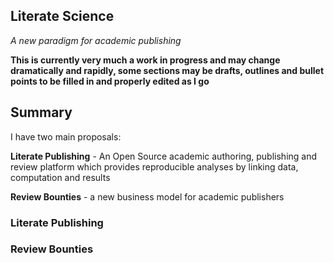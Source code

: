 ## Literate Science

*A new paradigm for academic publishing*

__This is currently very much a work in progress and may change dramatically and rapidly, some sections may be drafts, outlines and bullet points to be filled in and properly edited as I go__

## Summary

I have two main proposals:

__Literate Publishing__ - An Open Source academic authoring, publishing and review platform which provides reproducible analyses by linking data, computation and results

__Review Bounties__ - a new business model for academic publishers

### Literate Publishing

### Review Bounties

